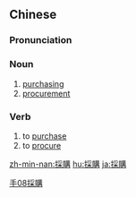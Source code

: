 {{also|采购}}
==Chinese==
{{zh-forms|s=采购}}

===Pronunciation===
{{zh-pron
|m=cǎigòu
|c=coi2 kau3
|mn=chhái-káng/chhái-kò͘
|cat=n,v
}}

===Noun===
{{zh-noun}}

# [[purchasing]]
# [[procurement]]

===Verb===
{{zh-verb}}

# to [[purchase]]
# to [[procure]]

[[Category:Elementary Mandarin|手08採購]]

[[zh-min-nan:採購]]
[[hu:採購]]
[[ja:採購]]